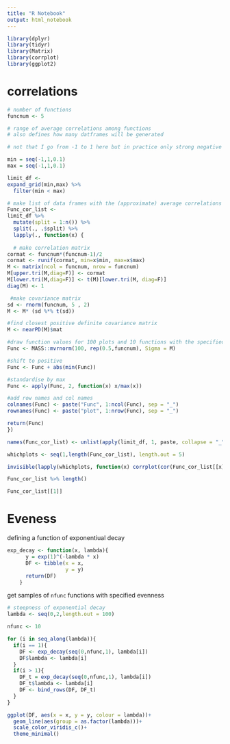 ```yaml
---
title: "R Notebook"
output: html_notebook
---
```


```r
library(dplyr)
library(tidyr)
library(Matrix)
library(corrplot)
library(ggplot2)
```

# correlations

```r
# number of functions
funcnum <- 5

# range of average correlations among functions
# also defines how many datframes will be generated

# not that I go from -1 to 1 here but in practice only strong negative correlations aren't possible 

min = seq(-1,1,0.1)
max = seq(-1,1,0.1)

limit_df <- 
expand_grid(min,max) %>% 
  filter(min < max)

# make list of data frames with the (approximate) average correlations above
Func_cor_list <- 
limit_df %>% 
  mutate(split = 1:n()) %>% 
  split(., .$split) %>% 
  lapply(., function(x) { 
  
  # make correlation matrix 
cormat <- funcnum*(funcnum-1)/2
cormat <- runif(cormat, min=x$min, max=x$max)
M <- matrix(ncol = funcnum, nrow = funcnum)
M[upper.tri(M,diag=F)] <- cormat
M[lower.tri(M,diag=F)] <- t(M)[lower.tri(M, diag=F)]
diag(M) <- 1

 #make covariance matrix
sd <- rnorm(funcnum, 5 , 2)
M <- M* (sd %*% t(sd))

#find closest positive definite covariance matrix
M <- nearPD(M)$mat

#draw function values for 100 plots and 10 functions with the specified covariance structure
Func <- MASS::mvrnorm(100, rep(0.5,funcnum), Sigma = M)

#shift to positive
Func <- Func + abs(min(Func))

#standardise by max
Func <- apply(Func, 2, function(x) x/max(x))

#add row names and col names
colnames(Func) <- paste("Func", 1:ncol(Func), sep = "_")
rownames(Func) <- paste("plot", 1:nrow(Func), sep = "_")

return(Func)
})

names(Func_cor_list) <- unlist(apply(limit_df, 1, paste, collapse = "_"))
```


```r
whichplots <- seq(1,length(Func_cor_list), length.out = 5)

invisible(lapply(whichplots, function(x) corrplot(cor(Func_cor_list[[x]]), title = names(Func_cor_list)[x], mar = c(1, 1, 1, 1))))

Func_cor_list %>% length()

Func_cor_list[[1]]

```

# Eveness

defining a function of exponentiual decay
```r
exp_decay <- function(x, lambda){
      y = exp(1)^(-lambda * x)
      DF <- tibble(x = x,
                   y = y)
      return(DF)
    }
```


get samples of `nfunc` functions with specified evenness
```r
# steepness of exponential decay
lambda <- seq(0,2,length.out = 100)

nfunc <- 10

for (i in seq_along(lambda)){
  if(i == 1){
    DF <- exp_decay(seq(0,nfunc,1), lambda[i])
    DF$lambda <- lambda[i]
  }
  if(i > 1){
    DF_t = exp_decay(seq(0,nfunc,1), lambda[i])
    DF_t$lambda <- lambda[i]
    DF <- bind_rows(DF, DF_t)
  }
}

ggplot(DF, aes(x = x, y = y, colour = lambda))+
  geom_line(aes(group = as.factor(lambda)))+
  scale_color_viridis_c()+
  theme_minimal()
```

